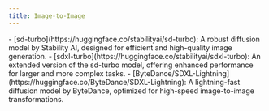 ```yaml
---
title: Image-to-Image
---
```


<Accordion title="Tested and Verified Diffusion Models">
- [sd-turbo](https://huggingface.co/stabilityai/sd-turbo): A robust diffusion model by Stability AI, designed for efficient and high-quality image generation.
- [sdxl-turbo](https://huggingface.co/stabilityai/sdxl-turbo): An extended version of the sd-turbo model, offering enhanced performance for larger and more complex tasks.
- [ByteDance/SDXL-Lightning](https://huggingface.co/ByteDance/SDXL-Lightning): A lightning-fast diffusion model by ByteDance, optimized for high-speed image-to-image transformations.
</Accordion>
